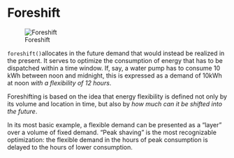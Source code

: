 
# Foreshift

![Foreshift](../../www/images/foreshift/fore.png)

`foreshift()`allocates in the future demand that would instead be realized in the present. It serves to optimize the consumption of energy that has to be dispatched within a time window. If, say, a water pump has to consume 10 kWh between noon and midnight, this is expressed as a demand of 10kWh at noon  *with a flexibility of 12 hours*. 

Foreshifting is based on the idea that energy flexibility is defined not only by its volume and location in time, but also by *how much can it be shifted into the future*.

In its most basic example, a flexible demand can be presented as a "layer" over a volume of fixed demand. "Peak shaving" is the most recognizable optimization: the flexible demand in the hours of peak consumption is delayed to the hours of lower consumption. 

